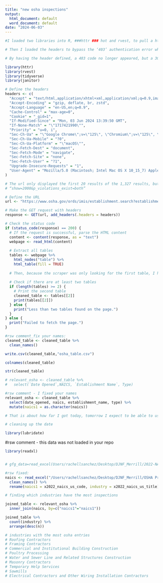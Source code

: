 ```yaml
---
title: "new osha inspections"
output:
  html_document: default
  word_document: default
date: "2024-06-03"
---
```



```r
#I loaded two libraries into R, ###httr ### hot and rvest, to pull a http and scrape data from a webpage. 

# Then I loaded the headers to bypass the ‘403’ authentication error when loading the osha.gov website. The header which was partially written by Sean, Austin, Chatgpt, and myself was to convince the website that I was not a bot, but a person submitting a request and looking for the data.  

# By having the header defined, a 403 code no longer appeared, but a 304 request did. I then had to modify my header by changing the value of the cookie that the site was requesting, I just changed the value to equal ‘1’. Also I then defined the url with the OSHA query using two variables, State=Arkansas, Office=Little Rock, and I also was looking for Fed/State data, dating from 2024 back to the given search date of 2019. 

```

```r
library(httr)
library(rvest)
library(tidyverse)
library(janitor)
```

```r
# Define the headers
headers <- c(
  "Accept" = "text/html,application/xhtml+xml,application/xml;q=0.9,image/avif,image/webp,image/apng,/;q=0.8,application/signed-exchange;v=b3;q=0.7",
  "Accept-Encoding" = "gzip, deflate, br, zstd",
  "Accept-Language" = "en-US,en;q=0.9",
  "Cache-Control" = "max-age=0",
  "Cookie" = "_gid=1",
  "If-Modified-Since" = "Mon, 03 Jun 2024 13:39:50 GMT",
  "If-None-Match" = "\"1717421990\"",
  "Priority" = "u=0, i",
  "Sec-Ch-Ua" = "\"Google Chrome\";v=\"125\", \"Chromium\";v=\"125\", \"Not.A/Brand\";v=\"24\"",
  "Sec-Ch-Ua-Mobile" = "?0",
  "Sec-Ch-Ua-Platform" = "\"macOS\"",
  "Sec-Fetch-Dest" = "document",
  "Sec-Fetch-Mode" = "navigate",
  "Sec-Fetch-Site" = "none",
  "Sec-Fetch-User" = "?1",
  "Upgrade-Insecure-Requests" = "1",
  "User-Agent" = "Mozilla/5.0 (Macintosh; Intel Mac OS X 10_15_7) AppleWebKit/537.36 (KHTML, like Gecko) Chrome/125.0.0.0 Safari/537.36"
)

# The url only displayed the first 20 results of the 1,327 results, but by modifying the url to change the violations of the page results to show ‘2000’ instead. You can see and thus scrape all 1,327 results instantly without having to break it up by 63 pages.
# “show=2000&p_violations_exist=both”

# Define the URL
url <- "https://www.osha.gov/ords/imis/establishment.search?establishment=&state=AR&officetype=all&office=627100&sitezip=100000&startmonth=06&startday=03&startyear=2019&endmonth=06&endday=03&endyear=2024&p_case=all&p_start=160&p_finish=180&p_sort=12&p_desc=DESC&p_direction=Prev&p_show=2000&p_violations_exist=both"

# Make the GET request with headers
response <- GET(url, add_headers(.headers = headers))

# Check the status code
if (status_code(response) == 200) {
  # If the request is successful, parse the HTML content
  content <- content(response, as = "text")
  webpage <- read_html(content)
  
  # Extract all tables
  tables <- webpage %>%
    html_nodes("table") %>%
    html_table(fill = TRUE)
  
  # Then, because the scraper was only looking for the first table, I had to change the code to find the second table that had all of the relevant data, after inspecting the html code. 
  
  # Check if there are at least two tables
  if (length(tables) >= 2) {
    # Print the second table
    cleaned_table <- tables[[2]]
    print(tables[[2]])
  } else {
    print("Less than two tables found on the page.")
  }
} else {
  print("Failed to fetch the page.")
}

#rsw comment_fix your names:
cleaned_table <- cleaned_table %>% 
  clean_names()

```

```r
write.csv(cleaned_table,"osha_table.csv")
```

```r
colnames(cleaned_table)
```

```r
str(cleaned_table)
```
```r
# relevant_osha <- cleaned_table %>% 
#   select(`Date Opened`,NAICS, `Establishment Name`, Type)

#rsw comment - I fixed your names
relevant_osha <- cleaned_table %>% 
  select(date_opened, naics, establishment_name, type) %>% 
  mutate(naics1 = as.character(naics))
```

```r
# That is about how far I got today, tomorrow I expect to be able to use the clean data for analysis and consequent visualization by taking the industry (NAICS number) and seeing which industries have the most inspections performed by OSHA, as well as see which places/industries have the most fatalities per the (fat/cat) type of complaint. 
```



```r
# cleaning up the date 

library(lubridate)
```

#rsw comment - this data was not loaded in your repo
```r
library(readxl)


# gfg_data=read_excel(Users/rachellsanchez/Desktop/DJNF_Merrill/2022-NAICS-Codes-listed-numerically-2-Digit-through-6-Digit.xlsx)

#rsw fixed:
naics <- read_excel("/Users/rachellsanchez/Desktop/DJNF_Merrill/OSHA Project/NAICS_codes.xlsx") %>% 
  clean_names() %>% 
  rename(naics1 = x2022_naics_us_code, industry = x2022_naics_us_title)


```

```r
# finding which industries have the most inspections

joined_table <- relevant_osha %>%
  inner_join(naics, by=c("naics1"="naics1"))
```


```r
joined_table %>% 
  count(industry) %>% 
  arrange(desc(n))

# industries with the most osha entries
# Roofing Contractors	
# Framing Contractors	
# Commercial and Institutional Building Construction	
# Poultry Processing	
# Water and Sewer Line and Related Structures Construction	
# Masonry Contractors	
# Temporary Help Services	
# Sawmills	
# Electrical Contractors and Other Wiring Installation Contractors

```
